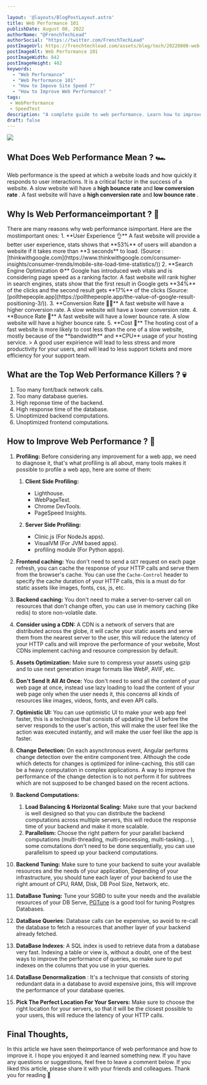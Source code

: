 ```yaml
---

layout: '@layouts/BlogPostLayout.astro'
title: Web Performance 101
publishDate: August 08, 2022
authorName: "@FrenchTechLead"
authorSocial: "https://twitter.com/FrenchTechLead"
postImageUrl: https://frenchtechlead.com/assets/blog/tech/20220808-web-performance-101/0.png
postImageAlt: Web Performance 101
postImageWidth: 842
postImageHeight: 462
keywords:
  - "Web Performance"
  - "Web Performance 101"
  - "How to Impove Site Speed ?"
  - "How to Improve Web Performance? "
tags:
 - WebPerformance
 - SpeedTest
description: "A complete guide to web performance. Learn how to improve your site speed and web performance by applying the best practices."
draft: false
---
```


<Image src={img0} t='Web Performance 101' solo={true}/>

<h2>What Does Web Performance Mean ? 🏎️ </h2>

Web performance is the speed at which a website loads and how quickly it responds to user interactions. It is a critical factor in the success of a website. A slow website will have a **high bounce rate** and **low conversion rate <Tooltip txt='A conversion is the general term for a visitor completing a site goal, like subscibing or buying a product ...' />**. A fast website will have a **high conversion rate** and **low bounce rate <Tooltip txt='Bounce Rate is defined as the percentage of visitors that leave a webpage without taking any action' />**.


<Separator/>


<h2>Why Is Web Performanceimportant ? 🤔 </h2>
There are many reasons why web performance isimportant. Here are the mostimportant ones:
1. **User Experience 👌** A fast website will provide a better user experience, stats shows that **53%** of users will abandon a website if it takes more than **3 seconds** to load. (Source : [thinkwithgoogle.com](https://www.thinkwithgoogle.com/consumer-insights/consumer-trends/mobile-site-load-time-statistics/))
2. **Search Engine Optimization ⚙️** Google has introduced web vitals <Tooltip txt='Web vitals are a set of metrics that measure the user experience of a website'/> and is considering page speed as a ranking factor. A fast website will rank higher in search engines, stats show that the first result in Google gets **34%** of the clicks and the second result gets **17%** of the clicks (Source: [pollthepeople.app](https://pollthepeople.app/the-value-of-google-result-positioning-3/)).
3. **Conversion Rate 🤝🏻** A fast website will have a higher conversion rate. A slow website will have a lower conversion rate.
4. **Bounce Rate 🚪** A fast website will have a lower bounce rate. A slow website will have a higher bounce rate.
5. **Cost 🤑** The hosting cost of a fast website is more likely to cost less than the one of a slow website, mostly because of the **bandwidth** and **CPU** usage of your hosting service.
> A good user expirience will lead to less stress and more productivity for your users, and will lead to less support tickets and more efficiency for your support team.

<Separator/>

<h2>What are the Top Web Performance Killers ? 💀 </h2>

1. Too many font/back network calls.
2. Too many database queries.
3. High reponse time of the backend.
4. High response time of the database.
5. Unoptimized backend computations.
6. Unoptimized frontend computations.

<Separator/>

## How to Improve Web Performance ? 🚀

1. **Profiling:** Before considering any improvement for a web app, we need to diagnose it, that's what profiling is all about, many tools makes it possible to profile a web app, here are some of them:
    1. **Client Side Profiling:**
        
        - Lighthouse.
        - WebPageTest.
        - Chrome DevTools.
        - PageSpeed Insights.
    2. **Server Side Profiling:**
        - Clinic.js (For NodeJs apps).
        - VisualVM (For JVM based apps).
        - profiling module (For Python apps).

2. **Frontend caching:** You don't need to send a `GET` request on each page refresh, you can cache the response of your HTTP calls and serve them from the browser's cache. You can use the `Cache-Control` header to specify the cache duration of your HTTP calls, this is a must do for static assets like images, fonts, css, js, etc.
3. **Backend caching:** You don't need to make a server-to-server call on resources that don't change often, you can use in memory caching (like redis) to store non-volatile date.
4. **Consider using a CDN:** A CDN is a network of servers that are distributed across the globe, it will cache your static assets and serve them from the nearest server to the user, this will reduce the latency of your HTTP calls and will improve the performance of your website, Most CDNs implement caching and resource compression by default.
5. **Assets Optimization:** Make sure to compress your assets using gzip and to use next generation image formats like WebP, AVIF, etc.
5. **Don't Send It All At Once:** You don't need to send all the content of your web page at once, instead use lazy loading to load the content of your web page only when the user needs it, this concerns all kinds of resources like images, videos, fonts, and even API calls.
5. **Optimistic UI:** You can use optimistic UI to make your web app feel faster, this is a technique that consists of updating the UI before the server responds to the user's action, this will make the user feel like the action was executed instantly, and will make the user feel like the app is faster.
6. **Change Detection:** On each asynchronous event, Angular performs change detection over the entire component tree. Although the code which detects for changes is optimized for inline-caching, this still can be a heavy computation in complex applications. A way to improve the performance of the change detection is to not perform it for subtrees which are not supposed to be changed based on the recent actions.
7. **Backend Computations:**
    1. **Load Balancing & Horizontal Scaling:** Make sure that your backend is well designed so that you can distribute the backend computations across multiple servers, this will reduce the response time of your backend and make it more scalable.
    2. **Parallelism:** Choose the right pattern for your  parallel backend computations (multi-threading, multi-processing, multi-tasking... ), some comutations don't need to be done sequentially, you can use parallelism to speed up your backend computations.
8. **Backend Tuning:** Make sure to tune your backend to suite your available resources and the needs of your application, Depending of your infrastructure, you should tune each layer of your backend to use the right amount of CPU, RAM, Disk, DB Pool Size, Network, etc.
9. **DataBase Tuning:** Tune your SGBD to suite your needs and the available resources of your DB Serve, [PGTune](https://pgtune.leopard.in.ua/#/) is a good tool for tuning Postgres Databases.
10. **DataBase Queries**: Database calls can be expensive, so avoid to re-call the database to fetch a resources that another layer of your backend already fetched.
11. **DataBase Indexes**: A SQL index is used to retrieve data from a database very fast. Indexing a table or view is, without a doubt, one of the best ways to improve the performance of queries, so make sure to put indexes on the columns that you use in your queries.
13. **DataBase Denormalization** : It's a technique that consists of storing redundant data in a database to avoid expensive joins, this will improve the performance of your database queries.
14. **Pick The Perfect Location For Your Servers:** Make sure to choose the right location for your servers, so that it will be the closest possible to your users, this will reduce the latency of your HTTP calls.

<Separator/>

<h2>Final Thoughts, </h2>
In this article we have seen theimportance of web performance and how to improve it. I hope you enjoyed it and learned something new. If you have any questions or suggestions, feel free to leave a comment below. If you liked this article, please share it with your friends and colleagues. Thank you for reading 🙏